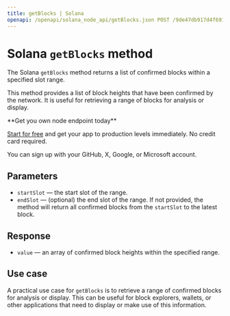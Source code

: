 ---
title: getBlocks | Solana
openapi: /openapi/solana_node_api/getBlocks.json POST /9de47db917d4f69168e3fed02217d15b
---

# Solana `getBlocks` method

The Solana `getBlocks` method returns a list of confirmed blocks within a specified slot range.

This method provides a list of block heights that have been confirmed by the network. It is useful for retrieving a range of blocks for analysis or display.

<Check>
**Get you own node endpoint today**

[Start for free](https://console.chainstack.com/) and get your app to production levels immediately. No credit card required.

You can sign up with your GitHub, X, Google, or Microsoft account.
</Check>


## Parameters

* `startSlot` — the start slot of the range.
* `endSlot` — (optional) the end slot of the range. If not provided, the method will return all confirmed blocks from the `startSlot` to the latest block.

## Response

* `value` — an array of confirmed block heights within the specified range.

## Use case

A practical use case for `getBlocks` is to retrieve a range of confirmed blocks for analysis or display. This can be useful for block explorers, wallets, or other applications that need to display or make use of this information.
